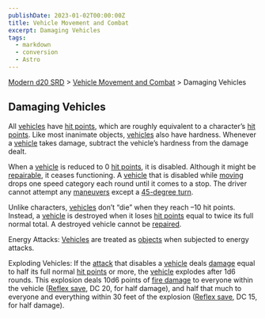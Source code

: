 ```yaml
---
publishDate: 2023-01-02T00:00:00Z
title: Vehicle Movement and Combat
excerpt: Damaging Vehicles
tags:
  - markdown
  - conversion
  - Astro
---
```


[Modern d20 SRD](/#modernD20) > [Vehicle Movement and Combat](modern-d20-srd-vehicle-movement-and-combat-index) > Damaging Vehicles

## Damaging Vehicles

All [vehicles](modern-d20-srd-equipment-equipment-vehicles) have [hit points](modern-d20-srd-combat-hit-points), which are roughly equivalent to a character’s [hit points](modern-d20-srd-combat-hit-points). Like most inanimate objects, [vehicles](modern-d20-srd-equipment-equipment-vehicles) also have hardness. Whenever a [vehicle](modern-d20-srd-equipment-equipment-vehicles) takes damage, subtract the vehicle’s hardness from the damage dealt.

When a [vehicle](modern-d20-srd-equipment-equipment-vehicles) is reduced to 0 [hit points](modern-d20-srd-combat-hit-points), it is disabled. Although it might be [repairable](modern-d20-srd-skills-repair), it ceases functioning. A [vehicle](modern-d20-srd-equipment-equipment-vehicles) that is disabled while [moving](modern-d20-srd-vehicle-movement-and-combat-moving) drops one speed category each round until it comes to a stop. The driver cannot attempt any [maneuvers](modern-d20-srd-vehicle-movement-and-combat-simple-maneuvers) except a [45-degree turn](modern-d20-srd-vehicle-movement-and-combat-simple-maneuvers).

Unlike characters, [vehicles](modern-d20-srd-equipment-equipment-vehicles) don’t “die” when they reach –10 hit points. Instead, a [vehicle](modern-d20-srd-equipment-equipment-vehicles) is destroyed when it loses [hit points](modern-d20-srd-combat-hit-points) equal to twice its full normal total. A destroyed vehicle cannot be [repaired](modern-d20-srd-skills-repair).

Energy Attacks: [Vehicles](modern-d20-srd-equipment-equipment-vehicles) are treated as [objects](modern-d20-srd-combat-attack-an-object) when subjected to energy attacks.

Exploding Vehicles: If the [attack](modern-d20-srd-vehicle-movement-and-combat-attack-options) that disables a [vehicle](modern-d20-srd-equipment-equipment-vehicles) deals [damage](modern-d20-srd-combat-damage) equal to half its full normal [hit points](modern-d20-srd-combat-hit-points) or more, the [vehicle](modern-d20-srd-equipment-equipment-vehicles) explodes after 1d6 rounds. This explosion deals 10d6 points of [fire damage](modern-d20-srd-environment-hazards-heat-cold) to everyone within the vehicle ([Reflex save](modern-d20-srd-basics-saving-throws), DC 20, for half damage), and half that much to everyone and everything within 30 feet of the explosion ([Reflex save](modern-d20-srd-basics-saving-throws), DC 15, for half damage).
